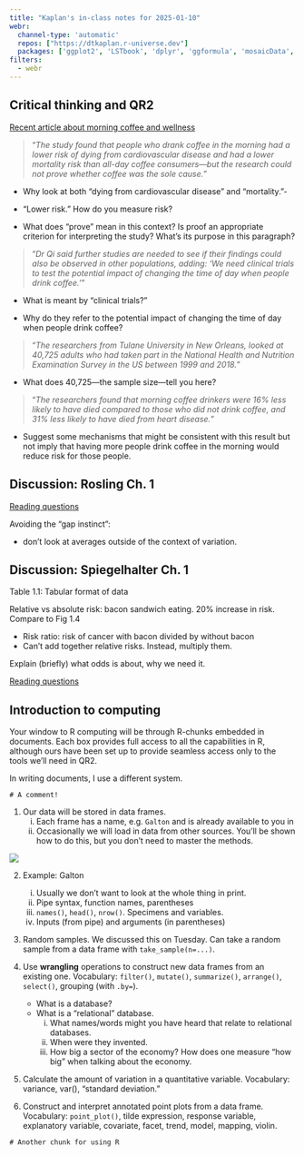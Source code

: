 ```yaml
---
title: "Kaplan's in-class notes for 2025-01-10"
webr:
  channel-type: 'automatic'
  repos: ["https://dtkaplan.r-universe.dev"]
  packages: ['ggplot2', 'LSTbook', 'dplyr', 'ggformula', 'mosaicData', 'palmerpenguins', 'babynames', 'mosaicCalc']
filters:
  - webr
---
```


## Critical thinking and QR2

[Recent article about morning coffee and wellness](https://www.bbc.com/news/articles/cgj6j7yvz55o)

> "*The study found that people who drank coffee in the morning had a lower risk of dying from cardiovascular disease and had a lower mortality risk than all-day coffee consumers---but the research could not prove whether coffee was the sole cause.*"

- Why look at both "dying from cardiovascular disease" and "mortality."- 

- "Lower risk." How do you measure risk?

- What does "prove" mean in this context? Is proof an appropriate criterion for interpreting the study? What's its purpose in this paragraph?

> "*Dr Qi said further studies are needed to see if their findings could also be observed in other populations, adding: 'We need clinical trials to test the potential impact of changing the time of day when people drink coffee.'*"

- What is meant by "clinical trials?"

- Why do they refer to the potential impact of changing the time of day when people drink coffee?

> "*The researchers from Tulane University in New Orleans, looked at 40,725 adults who had taken part in the National Health and Nutrition Examination Survey in the US between 1999 and 2018.*"

- What does 40,725---the sample size---tell you here?

> "*The researchers found that morning coffee drinkers were 16% less likely to have died compared to those who did not drink coffee, and 31% less likely to have died from heart disease.*"

- Suggest some mechanisms that might be consistent with this result but not imply that having more people drink coffee in the morning would reduce risk for those people.

## Discussion: Rosling Ch. 1

[Reading questions](https://qr2-w25.github.io/homepage/questions/R1-before.html)

Avoiding the "gap instinct": 

- don't look at averages outside of the context of variation.

## Discussion: Spiegelhalter Ch. 1

Table 1.1: Tabular format of data

Relative vs absolute risk: bacon sandwich eating. 20% increase in risk. Compare to Fig 1.4

- Risk ratio: risk of cancer with bacon divided by without bacon
- Can't add together relative risks. Instead, multiply them.

Explain (briefly) what odds is about, why we need it.

[Reading questions](https://qr2-w25.github.io/homepage/questions/S1-before.html)

## Introduction to computing

Your window to R computing will be through R-chunks embedded in documents. Each box provides full access to all the capabilities in R, although ours have been set up to provide seamless access only to the tools we'll need in QR2.

In writing documents, I use a different system. 


```webr-r
# A comment!
```

1. Our data will be stored in data frames. 
    i. Each frame has a name, e.g. `Galton` and is already available to you in
    ii. Occasionally we will load in data from other sources. You'll be shown how to do this, but you don't need to master the methods.
    
![](https://dtkaplan.github.io/QR2-computing/www/data-frame-schematic.png)    
    
    
2. Example: Galton
    i. Usually we don't want to look at the whole thing in print.
    ii. Pipe syntax, function names, parentheses
    iii. `names()`, `head()`, `nrow()`. Specimens and variables. 
    iv. Inputs (from pipe) and arguments (in parentheses)
    

3. Random samples. We discussed this on Tuesday. Can take a random sample from a data frame with `take_sample(n=...)`. 

4. Use **wrangling** operations to construct new data frames from an existing one. Vocabulary: `filter()`, `mutate()`, `summarize()`, `arrange()`, `select()`, grouping (with `.by=`).

    - What is a database? 
    - What is a "relational" database. 
        i. What names/words might you have heard that relate to relational databases.
        ii. When were they invented.
        iii. How big a sector of the economy? How does one measure "how big" when talking about the economy. 

5. Calculate the amount of variation in a quantitative variable. Vocabulary: variance, var(), “standard deviation.”

6. Construct and interpret annotated point plots from a data frame. Vocabulary: `point_plot()`, tilde expression, response variable, explanatory variable, covariate, facet, trend, model, mapping, violin.

```webr-r
# Another chunk for using R
```

